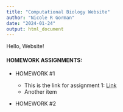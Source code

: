 ```yaml
---
title: "Computational Biology Website"
author: "Nicole R Gorman"
date: "2024-01-24"
output: html_document
---
```


Hello, Website!

#### **HOMEWORK ASSIGNMENTS:**

* HOMEWORK #1

  + This is the link for assignment 1: [Link](NewPage.html)
  + Another item  
  
* HOMEWORK #2
